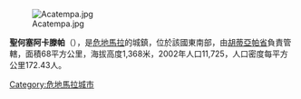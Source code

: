 [[Image:Acatempa.jpg|right]]

{{Coord|14|16|N|90|08|W|region:GT_type:city|display=title}}

'''聖何塞阿卡滕帕'''（{{lang-es|San José Acatempa}}），是[[危地馬拉|危地馬拉]]的城鎮，位於該國東南部，由[[胡蒂亞帕省|胡蒂亞帕省]]負責管轄，面積68平方公里，海拔高度1,368米，2002年人口11,725，人口密度每平方公里172.43人。

{{Guatemala-geo-stub}}
[[Category:危地馬拉城市|Category:危地馬拉城市]]